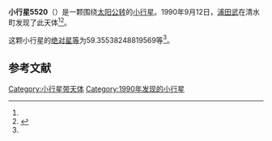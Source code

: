 {{Infobox planet
| bgcolour = #FFFFC0
| name = 5520 Natori
| symbol = 
| image = 
| caption = 
| discovery = yes
| discovery_ref = 
| discoverer = [[浦田武|浦田武]]
| discovery_site = [[清水町|清水町]] 
| discovered = 1990年9月12日
| designations = yes
| mp_name = 
| named_after = 
| alt_names = 1990 RB/ 1979 OR7 / 1982 DU1
| mp_category = [[主带小行星|主带小行星]]
| orbit_ref = <ref name="a">[http://ssd.jpl.nasa.gov/sbdb.cgi?sstr=5520 5520 Natori] {{Wayback|url=http://ssd.jpl.nasa.gov/sbdb.cgi?sstr=5520 |date=20140823174828 }}，小行星數據庫瀏覽器（JPL Small-Body Database Browser）－[[美国国家航空航天局|美国国家航空航天局]]喷气推进实验室</ref>
| epoch = 2456400.5 (2013年4月18日更新)
| aphelion = {{convert|3.33310304885668|AU|km|3|abbr=on|lk=out}}
| perihelion = {{convert|2.660198667387856|AU|km|3|abbr=on}}
| semimajor = {{convert|2.996650858122268|AU|km|3|abbr=on}}
| eccentricity = 0.112276073
| period = 1894.753185 [[日|日]]<br />5.19[[儒略年|儒略年]]
| avg_speed = 
| inclination = 8.886968552605834
| asc_node = 292.5940576563859
| mean_anomaly = 
| arg_peri = 59.35538248819569
| satellites = 
| physical_characteristics = yes
| dimensions = 
| mass = 
| density = 
| surface_grav = 
| escape_velocity = 
| sidereal_day = 
| axial_tilt = 
| pole_ecliptic_lat = 
| pole_ecliptic_lon = 
| albedo = 
| temperatures= 
| temp_name1 = 
| mean_temp_1 = 
| max_temp_1 = 
| temp_name2 = 
| max_temp_2 = 
| spectral_type = 
| abs_magnitude = 59.35538248819569
}}

'''小行星5520'''（{{lang-en|5520 Natori}}）是一颗围绕[[太阳|太阳]][[公转|公转]]的[[小行星|小行星]]。1990年9月12日，[[浦田武|浦田武]]在清水町发现了此天体<ref name="a" /><ref>{{cite news|title=小行星列表|url=http://cfa-www.harvard.edu/iau/lists/NumberedMPs.txt|accessdate=2013-07-08|newspaper=哈佛大学|archive-date=2008-05-17|archive-url=https://web.archive.org/web/20080517010638/http://cfa-www.harvard.edu/iau/lists/NumberedMPs.txt|dead-url=no}}</ref>。

这颗小行星的[[绝对星等|绝对星等]]为59.35538248819569等<ref name="a" />。

==参考文献==
{{reflist}}
{{Minor Planet Number|[[小行星5519|小行星5519]]|[[小行星5521|小行星5521]]}}

{{小天体}}

[[Category:小行星带天体|Category:小行星带天体]]
[[Category:1990年发现的小行星|Category:1990年发现的小行星]]

{{asteroid-stub}}